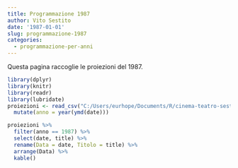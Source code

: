 ```yaml
---
title: Programmazione 1987
author: Vito Sestito
date: '1987-01-01'
slug: programmazione-1987
categories:
  - programmazione-per-anni
---
```



Questa pagina raccoglie le proiezioni del 1987.


```r
library(dplyr)
library(knitr)
library(readr)
library(lubridate)
proiezioni <- read_csv("C:/Users/eurhope/Documents/R/cinema-teatro-sestito/static/data/programmazione_agende.csv") %>% 
  mutate(anno = year(ymd(date)))
```


```r
proiezioni %>% 
  filter(anno == 1987) %>% 
  select(date, title) %>% 
  rename(Data = date, Titolo = title) %>% 
  arrange(Data) %>% 
  kable()
```

